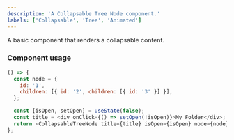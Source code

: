 ```yaml
---
description: 'A Collapsable Tree Node component.'
labels: ['Collapsable', 'Tree', 'Animated']
---
```



A basic component that renders a collapsable content.

### Component usage

```js live
() => {
  const node = {
    id: '1',
    children: [{ id: '2', children: [{ id: '3' }] }],
  };

  const [isOpen, setOpen] = useState(false);
  const title = <div onClick={() => setOpen(!isOpen)}>My Folder</div>;
  return <CollapsableTreeNode title={title} isOpen={isOpen} node={node} depth={1} />;
};
```
